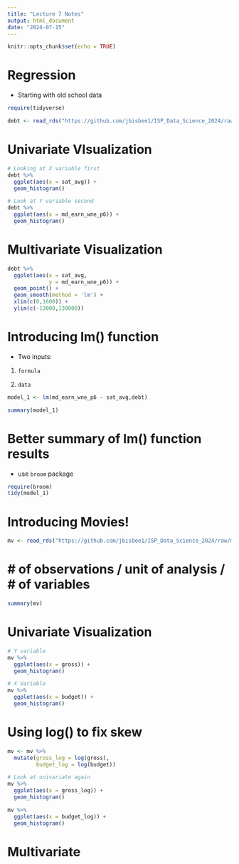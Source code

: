 ```yaml
---
title: "Lecture 7 Notes"
output: html_document
date: "2024-07-15"
---
```


```r
knitr::opts_chunk$set(echo = TRUE)
```

# Regression

- Starting with old school data

```r
require(tidyverse)

debt <- read_rds("https://github.com/jbisbee1/ISP_Data_Science_2024/raw/main/data/sc_debt.Rds")
```

# Univariate VIsualization

```r
# Looking at X variable first
debt %>%
  ggplot(aes(x = sat_avg)) + 
  geom_histogram()

# Look at Y variable second
debt %>%
  ggplot(aes(x = md_earn_wne_p6)) + 
  geom_histogram()
```

# Multivariate Visualization

```r
debt %>%
  ggplot(aes(x = sat_avg,
             y = md_earn_wne_p6)) + 
  geom_point() + 
  geom_smooth(method = 'lm') + 
  xlim(c(0,1600)) + 
  ylim(c(-13000,130000))

```

# Introducing lm() function

- Two inputs:

1. `formula`

2. `data`

```r
model_1 <- lm(md_earn_wne_p6 ~ sat_avg,debt)

summary(model_1)
```

# Better summary of lm() function results

- use `broom` package

```r
require(broom)
tidy(model_1)
```

# Introducing Movies!

```r
mv <- read_rds("https://github.com/jbisbee1/ISP_Data_Science_2024/raw/main/data/mv.Rds")
```

# # of observations / unit of analysis / # of variables

```r
summary(mv)
```

# Univariate Visualization

```r
# Y variable
mv %>%
  ggplot(aes(x = gross)) + 
  geom_histogram()

# X Variable
mv %>%
  ggplot(aes(x = budget)) + 
  geom_histogram()

```

# Using log() to fix skew

```r
mv <- mv %>%
  mutate(gross_log = log(gross),
         budget_log = log(budget))

# Look at univariate again
mv %>%
  ggplot(aes(x = gross_log)) + 
  geom_histogram()

mv %>%
  ggplot(aes(x = budget_log)) + 
  geom_histogram()
```

# Multivariate

```r

```



